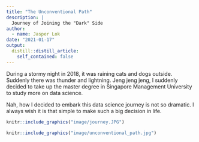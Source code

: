 ```yaml
---
title: "The Unconventional Path"
description: |
  Journey of Joining the "Dark" Side
author:
  - name: Jasper Lok 
date: "2021-01-17"
output:
  distill::distill_article:
    self_contained: false
---
```


During a stormy night in 2018, it was raining cats and dogs outside. Suddenly there was thunder and lightning. Jeng jeng jeng, I suddenly decided to take up the master degree in Singapore Management University to study more on data science.

Nah, how I decided to embark this data science journey is not so dramatic. I always wish it is that simple to make such a big decision in life. 




```r
knitr::include_graphics("image/journey.JPG")

```







```r
knitr::include_graphics("image/unconventional_path.jpg")

```





